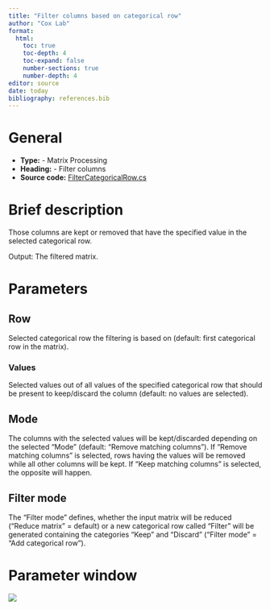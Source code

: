 ```yaml
---
title: "Filter columns based on categorical row"
author: "Cox Lab"
format: 
  html:
    toc: true
    toc-depth: 4
    toc-expand: false
    number-sections: true
    number-depth: 4
editor: source
date: today
bibliography: references.bib
---
```


# General

-   **Type:** - Matrix Processing
-   **Heading:** - Filter columns
-   **Source code:** [FilterCategoricalRow.cs](https://github.com/JurgenCox/perseus-plugins/blob/master/PerseusPluginLib/Filter/FilterCategoricalRow.cs)

# Brief description

Those columns are kept or removed that have the specified value in the selected categorical row.

Output: The filtered matrix.

```{=html}
<!-- This comment and the line above it must be preserved when editing this file!
The recommended sections are these, but they may be changed on a case by case basis.
===== Detailed description =====
===== Parameters =====
===== Theoretical background =====
===== Examples =====
Make changes only below this line! -->
```
# Parameters

## Row

Selected categorical row the filtering is based on (default: first categorical row in the matrix).

### Values

Selected values out of all values of the specified categorical row that should be present to keep/discard the column (default: no values are selected).

## Mode

The columns with the selected values will be kept/discarded depending on the selected "Mode" (default: "Remove matching columns").
If "Remove matching columns" is selected, rows having the values will be removed while all other columns will be kept.
If "Keep matching columns" is selected, the opposite will happen.

## Filter mode

The "Filter mode" defines, whether the input matrix will be reduced ("Reduce matrix" = default) or a new categorical row called "Filter" will be generated containing the categories "Keep" and "Discard" ("Filter mode" = "Add categorical row").

# Parameter window

![](images/filter_columns-filter_columns_based_on_categorical_row-edited.png)
